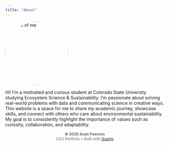 ```yaml
---
title: "About"
---
```


<img src="me.jpeg" alt="Photo of me" width="200" style="border-radius: 50%;"/>

Hi! I'm a motivated and curious student at Colorado State University studying Ecosystem Science & Sustainability. I'm passionate about solving real-world problems with data and communicating science in creative ways. This website is a space for me to share my academic journey, showcase skills, and connect with others who care about environmental sustainability. My goal is to consistently highlight the importance of values such as curiosity, collaboration, and adaptability.

```{=html}
<style> .about-footer {   text-align: center;   font-size: 0.85em;   color: #666; } </style>
```

::: about-footer
**© 2025 Sean Pearson**\
CSU Portfolio • Built with [Quarto](https://quarto.org)
:::
